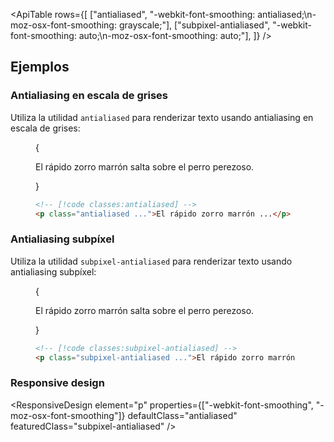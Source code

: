 

<ApiTable
  rows={[
    ["antialiased", "-webkit-font-smoothing: antialiased;\n-moz-osx-font-smoothing: grayscale;"],
    ["subpixel-antialiased", "-webkit-font-smoothing: auto;\n-moz-osx-font-smoothing: auto;"],
  ]}
/>

## Ejemplos

### Antialiasing en escala de grises

Utiliza la utilidad `antialiased` para renderizar texto usando antialiasing en escala de grises:

<Figure>

<Example>
  {
    <p className="text-center text-lg font-medium text-gray-900 antialiased dark:text-gray-200">
      El rápido zorro marrón salta sobre el perro perezoso.
    </p>
  }
</Example>

```html
<!-- [!code classes:antialiased] -->
<p class="antialiased ...">El rápido zorro marrón ...</p>
```

</Figure>

### Antialiasing subpíxel

Utiliza la utilidad `subpixel-antialiased` para renderizar texto usando antialiasing subpíxel:

<Figure>

<Example>
  {
    <p className="text-center text-lg font-medium text-gray-900 subpixel-antialiased dark:text-gray-200">
      El rápido zorro marrón salta sobre el perro perezoso.
    </p>
  }
</Example>

```html
<!-- [!code classes:subpixel-antialiased] -->
<p class="subpixel-antialiased ...">El rápido zorro marrón ...</p>
```

</Figure>

### Responsive design

<ResponsiveDesign
  element="p"
  properties={["-webkit-font-smoothing", "-moz-osx-font-smoothing"]}
  defaultClass="antialiased"
  featuredClass="subpixel-antialiased"
/>
